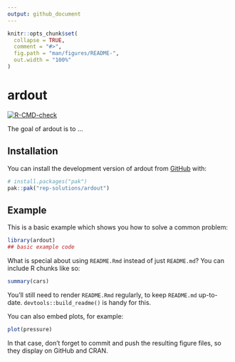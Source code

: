 ```yaml
---
output: github_document
---
```


<!-- README.md is generated from README.Rmd. Please edit that file -->

```r
knitr::opts_chunk$set(
  collapse = TRUE,
  comment = "#>",
  fig.path = "man/figures/README-",
  out.width = "100%"
)
```

# ardout

<!-- badges: start -->
[![R-CMD-check](https://github.com/rep-solutions/ardout/actions/workflows/R-CMD-check.yaml/badge.svg)](https://github.com/rep-solutions/ardout/actions/workflows/R-CMD-check.yaml)
<!-- badges: end -->

The goal of ardout is to ...

## Installation

You can install the development version of ardout from [GitHub](https://github.com/) with:

``` r
# install.packages("pak")
pak::pak("rep-solutions/ardout")
```

## Example

This is a basic example which shows you how to solve a common problem:

```r
library(ardout)
## basic example code
```

What is special about using `README.Rmd` instead of just `README.md`? You can include R chunks like so:

```r
summary(cars)
```

You'll still need to render `README.Rmd` regularly, to keep `README.md` up-to-date. `devtools::build_readme()` is handy for this.

You can also embed plots, for example:

```r
plot(pressure)
```

In that case, don't forget to commit and push the resulting figure files, so they display on GitHub and CRAN.
